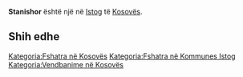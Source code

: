 {{Fshat në 
 | Emri                = Stanishor
 | EmriAlt                = 
 | NAME_SHORT_FORM=      
 | NAME_GENERIC=      
 | NAME_SORT_NAME_RO=      STANISHOR
 | FULL_NAME_RO = Stanishor
 | FULL_NAME_ND_RO=Stanishor
 | SORT_NAME_RG=STANISHOR
 | FULL_NAME_RG=Stanishor
 | FULL_NAME_ND_RG=Stanishor
 | SRP_NAME_SHORT_FORM=      
 | SRP_NAME_GENERIC=      
 | SRP_NAME_SORT_NAME_RO=      
 | SRP_FULL_NAME_RO = 
 | SRP_FULL_NAME_ND_RO=
 | SRP_SORT_NAME_RG=
 | SRP_FULL_NAME_RG=
 | SRP_FULL_NAME_ND_RG=
 | Emri (Rasa dhanore) = 
 | Figura              = 
 | Shteti              = Kosovo
 | Komuna              = Istog
 | Kodi postar         = 
 | Sipërfaqja          = 

 | Popullsia           = 

 | Regj. i popullsisë  = 
 | Dend. e popullsisë  = 
 | Faqja zyrtare       = 
 <!--- Koordinatat ----> 
 | Gjerësia            = 42.493333
 | Gjatësia            = 21.463611
 | Lartësia            = 
}}
'''Stanishor''' është një [[]] në [[Istog]] të [[Kosovës]].

<!-- == Gjeografia == -->
<!-- == Historia == -->
<!-- == Demografia == -->
== Shih edhe ==
{{Komuna Istog}}
{{Kosovo-Administrata-Cung}}

[[Kategoria:Fshatra në Kosovës]]
[[Kategoria:Fshatra në Kommunes Istog]]
[[Kategoria:Vendbanime në Kosovës]]